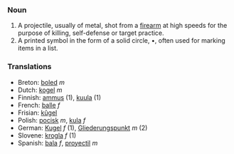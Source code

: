 ===Noun===
# A projectile, usually of metal, shot from a [[firearm]] at high speeds for the purpose of killing, self-defense or target practice.
# A printed symbol in the form of a solid circle, •, often used for marking items in a list.

===Translations===
*Breton: [[boled]] ''m''
*Dutch: [[kogel]] ''m''
*Finnish: [[ammus]] (1), [[kuula]] (1)
*French: [[balle]] ''f''
*Frisian: [[kûgel]]
*Polish: [[pocisk]] ''m'', [[kula]] ''f''
*German: [[Kugel]] ''f'' (1), [[Gliederungspunkt]] ''m'' (2)
*Slovene: [[krogla]] ''f'' (1)
*Spanish: [[bala]] ''f'', [[proyectil]] ''m''
